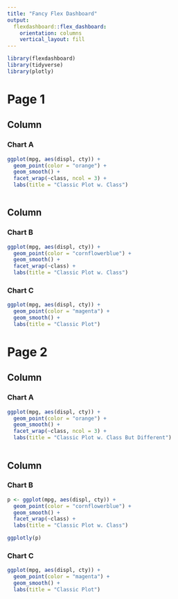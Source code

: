 ```yaml
---
title: "Fancy Flex Dashboard"
output: 
  flexdashboard::flex_dashboard:
    orientation: columns
    vertical_layout: fill
---
```


```r
library(flexdashboard)
library(tidyverse)
library(plotly)
```

# Page 1



Column {data-width=650}
-----------------------------------------------------------------------

### Chart A

```r

ggplot(mpg, aes(displ, cty)) +
  geom_point(color = "orange") +
  geom_smooth() +
  facet_wrap(~class, ncol = 3) +
  labs(title = "Classic Plot w. Class")



```



Column {data-width=350}
-----------------------------------------------------------------------

### Chart B

```r

ggplot(mpg, aes(displ, cty)) +
  geom_point(color = "cornflowerblue") +
  geom_smooth() +
  facet_wrap(~class) +
  labs(title = "Classic Plot w. Class")


```

### Chart C

```r

ggplot(mpg, aes(displ, cty)) +
  geom_point(color = "magenta") +
  geom_smooth() +
  labs(title = "Classic Plot")

```


# Page 2

Column {data-width=350}
-----------------------------------------------------------------------

### Chart A

```r

ggplot(mpg, aes(displ, cty)) +
  geom_point(color = "orange") +
  geom_smooth() +
  facet_wrap(~class, ncol = 3) +
  labs(title = "Classic Plot w. Class But Different")



```


Column {data-width=650}
-----------------------------------------------------------------------

### Chart B

```r

p <- ggplot(mpg, aes(displ, cty)) +
  geom_point(color = "cornflowerblue") +
  geom_smooth() +
  facet_wrap(~class) +
  labs(title = "Classic Plot w. Class")

ggplotly(p)


```

### Chart C

```r

ggplot(mpg, aes(displ, cty)) +
  geom_point(color = "magenta") +
  geom_smooth() +
  labs(title = "Classic Plot")

```